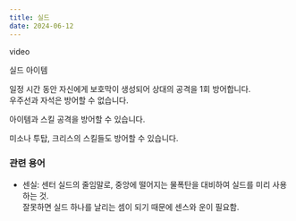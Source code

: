 ```yaml
---
title: 실드
date: 2024-06-12
---
```


<Division className="mdRatio">video</Division>

<Sprite className="item" backgroundPosition="-244px -165px">실드 아이템</Sprite>

<Bq>일정 시간 동안 자신에게 보호막이 생성되어 상대의 공격을 1회 방어합니다.<br/>
우주선과 자석은 방어할 수 없습니다.</Bq>

아이템과 스킬 공격을 방어할 수 있습니다.

<Division className="mdTip">
    <Paragraph className="mdTipText">미소나 투탑, 크리스의 스킬들도 방어할 수 있습니다.</Paragraph>
</Division>

### 관련 용어

- 센실: 센터 실드의 줄임말로, 중앙에 떨어지는 물폭탄을 대비하여 실드를 미리 사용하는 것. <br/>
잘못하면 실드 하나를 날리는 셈이 되기 때문에 센스와 운이 필요함.